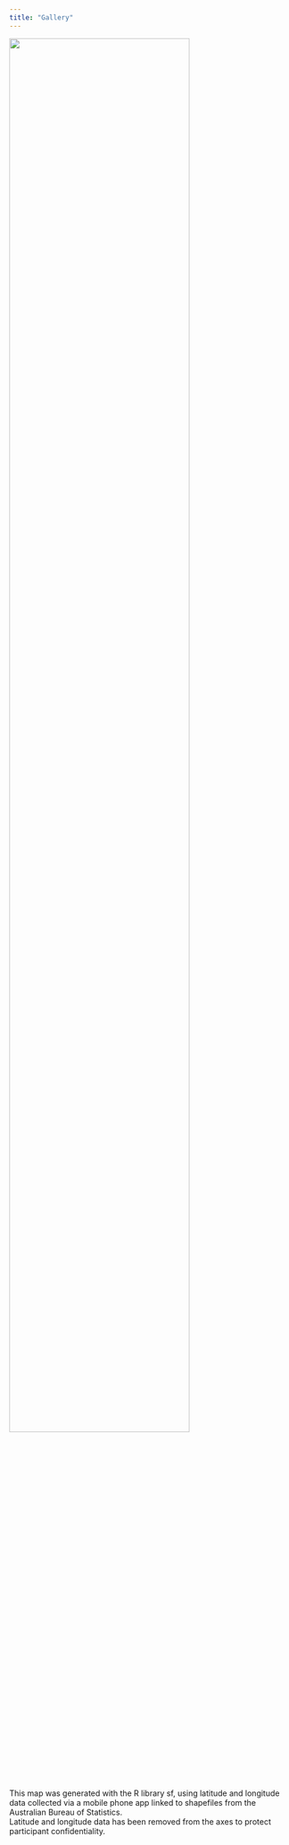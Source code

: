 ```yaml
---
title: "Gallery"
---
```


::: {#fig-plot1}
![](plot1.png){width=80% height=80% fig-align="center"}


This map was generated with the R library sf, using latitude and longitude data collected via a mobile phone app linked to shapefiles from the Australian Bureau of Statistics.     
Latitude and longitude data has been removed from the axes to protect participant confidentiality.      
:::
  
